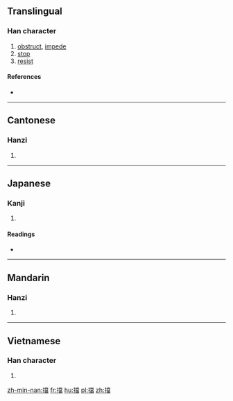 {{also|挡}}
==Translingual==

===Han character===
{{Han char|rn=64|rad=手|as=13|sn=16|four=5906<sub>6</sub>|canj=手火月田 (QFBW)|ids=⿰[[扌]][[當]]}}

# [[obstruct]], [[impede]]
# [[stop]]
# [[resist]]

====References====
* {{Han ref|kx=0458.110|dkj=12802|dj=0807.020|hdz=31968.030|uh=64CB|ud=25803|bh=BED7|bd=48855}}

----

==Cantonese==

===Hanzi===
{{yue-hanzi|jyut=|y=dong2, dong3|sim=挡}}

# {{defn|lang=yue|sort=手13}}

----

==Japanese==

===Kanji===
{{ja-kanji|grade=|rs=手13}}

# {{defn|lang=ja|sort=手13}}

====Readings====
* {{ja-readings|on=[[とう]] (tō)|kun=[[さける]] (sakeru)}}

----

==Mandarin==

===Hanzi===
{{cmn-hanzi|sim=挡|pin=[[dǎng]] ([[dang3]]), [[dàng]] ([[dang4]]), [[tǎng]] ([[tang3]])|wg=tang<sup>3</sup>, tang<sup>4</sup>, t'ang<sup>3</sup>}}

# {{defn|lang=cmn|sort=手13}}

----

==Vietnamese==

===Han character===
{{vi-hantu|[[đáng]], [[đương]]|rs=手13}}

# {{defn|lang=vi|sort=手13}}

[[zh-min-nan:擋]]
[[fr:擋]]
[[hu:擋]]
[[pl:擋]]
[[zh:擋]]